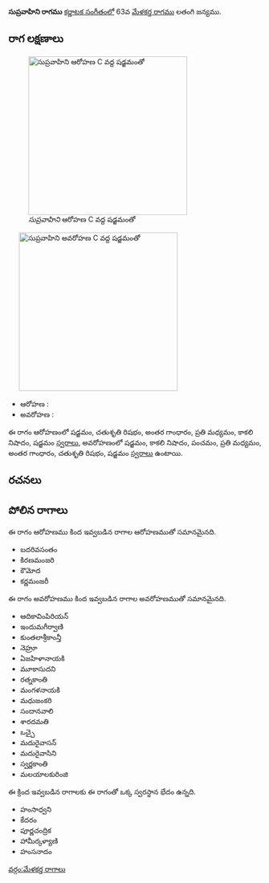 {{Infobox ragam
	| name          	= సుప్రవాహిని
	| synonym	    	= 
	| mela          	= 
	| chakra        	= 
	| janaka        	= 
	| type          	= ఔడవ-షడవ
	| arohanam      	= {{svaraC|S|R2|G3|M2|N3|S'}} 
	| avarohanam    	= {{svaraC|S'|N3|P|M2|G3|R2|S}}
	| jeeva         	=
	| chhaya        	=
	| nyasa         	=
	| vishesha      	= 
	| equivalent  		= 
}}
{{కర్ణాటక సంగీత రాగాలు}}
'''సుప్రవాహిని రాగము''' [[కర్ణాటక సంగీతం]]లో 63వ [[మేళకర్త రాగము]] లతంగి జన్యము. 


==రాగ లక్షణాలు==
[[Image:supravahini_ar_kb2wiki.png|thumb|right|316px|''సుప్రవాహిని'' ఆరోహణ C వద్ద షడ్జమంతో]]
	[[Image:supravahini_av_kb2wiki.png|thumb|right|316px|''సుప్రవాహిని'' అవరోహణ C వద్ద షడ్జమంతో]]

* ఆరోహణ : {{svaraC|S|R2|G3|M2|N3|S'}} 
* అవరోహణ : {{svaraC|S'|N3|P|M2|G3|R2|S}}

ఈ రాగం ఆరోహణంలో షడ్జమం, చతుశృతి రిషభం, అంతర గాంధారం, ప్రతి మధ్యమం, కాకలి  నిషాదం, షడ్జమం [[స్వరాలు]], అవరోహణంలో షడ్జమం, కాకలి  నిషాదం, పంచమం, ప్రతి మధ్యమం, అంతర గాంధారం, చతుశృతి రిషభం, షడ్జమం [[స్వరాలు]] ఉంటాయి.

==రచనలు==



==పోలిన రాగాలు==
ఈ రాగం ఆరోహణము కింద ఇవ్వబడిన రాగాల ఆరోహణముతో సమానమైనది.
* బదరివసంతం
* కిరణమంజరి
* కౌమోద
* కర్ణమంజరీ

ఈ రాగం అవరోహణము కింద ఇవ్వబడిన రాగాల అవరోహణముతో సమానమైనది.
* ఆదికావింపిరియన్
* ఇందుమగీర్వాణి
* కుంతలాశ్రీకాంన్తీ
* నెహ్రూ
* ఏజహిళానాయకి
* మూకాసుదని
* రత్నకాంతి
* మంగళనాయకి
* మధుజంకరి
* సందానవాలి
* శారదమతి
* ఒచ్చై
*  మదురైవాసన్
* మదురైవాసిని
* స్వర్ణకాంతి
* మలయాలకురింజి

ఈ క్రింద ఇవ్వబడిన రాగాలకు ఈ రాగంతో ఒక్క స్వరస్థాన భేదం ఉన్నది.
* హంసాధ్వని
* కేదరం
* పూర్ణచంద్రిక
*  హామీర్కళ్యాణి
* హంసనాదం



[[వర్గం:మేళకర్త రాగాలు]]